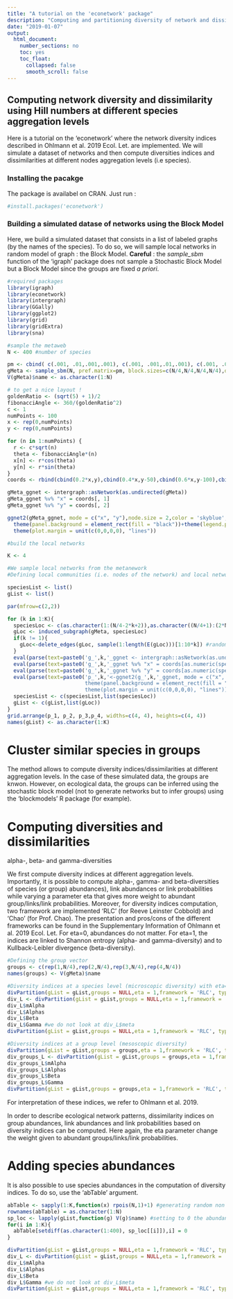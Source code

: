 ```yaml
---
title: "A tutorial on the 'econetwork' package"
description: "Computing and partitioning diversity of network and dissimilarity"
date: "2019-01-07"
output:
  html_document:
    number_sections: no
    toc: yes
    toc_float:
      collapsed: false
      smooth_scroll: false
---
```


## Computing network diversity and dissimilarity using Hill numbers at different species aggregation levels

Here is a tutorial on the 'econetwork' where the network diversity indices described in Ohlmann et al. 2019 Ecol. Let. are implemented.
We will simulate a dataset of networks and then compute diversities indices and dissimilarities at different nodes aggregation levels (i.e species).

### Installing the pacakge
The package is availabel on CRAN. Just run :

```r
#install.packages('econetwork')
```

### Building a simulated datase of networks using the Block Model

Here, we build a simulated dataset that consists in a list of labeled graphs (by the names of the species). To do so, we will sample local networks in random model of graph : the Block Model. **Careful** : the *sample_sbm* function of the 'igraph' package does not sample a Stochastic Block Model but a Block Model since the groups are fixed *a priori*.

```r
#required packages
library(igraph)
library(econetwork)
library(intergraph)
library(GGally)
library(ggplot2)
library(grid)
library(gridExtra)
library(sna)

```



```r

#sample the metaweb
N <- 400 #number of species

pm <- cbind( c(.001, .01,.001,.001), c(.001, .001,.01,.001), c(.001, .001,.001,.01), c(.001, .001,.001,.001) ) #probability of links between blocks (i.e. groups of species)
gMeta <- sample_sbm(N, pref.matrix=pm, block.sizes=c(N/4,N/4,N/4,N/4),directed = T)
V(gMeta)$name <- as.character(1:N)

# to get a nice layout !
goldenRatio <- (sqrt(5) + 1)/2
fibonacciAngle <- 360/(goldenRatio^2)
c <- 1
numPoints <- 100
x <- rep(0,numPoints)
y <- rep(0,numPoints)

for (n in 1:numPoints) {
  r <- c*sqrt(n)
  theta <- fibonacciAngle*(n)
  x[n] <- r*cos(theta)
  y[n] <- r*sin(theta)
}
coords <- rbind(cbind(0.2*x,y),cbind(0.4*x,y-50),cbind(0.6*x,y-100),cbind(x,y-150))

gMeta_ggnet <- intergraph::asNetwork(as.undirected(gMeta))
gMeta_ggnet %v% "x" = coords[, 1]
gMeta_ggnet %v% "y" = coords[, 2]

ggnet2(gMeta_ggnet, mode = c("x", "y"),node.size = 2,color = 'skyblue',edge.color = 'grey',alpha = 0.7)  +
  theme(panel.background = element_rect(fill = "black"))+theme(legend.position = "none")+
  theme(plot.margin = unit(c(0,0,0,0), "lines")) 
```

```r

#build the local networks

K <- 4

#We sample local networks from the metanework
#Defining local communities (i.e. nodes of the network) and local networks as induced subgraph of the metanetwork. We remove some edges of the local network to simulate plasticity of interactions.

speciesList <- list()
gList <- list()

par(mfrow=c(2,2))

for (k in 1:K){
  speciesLoc <- c(as.character(1:(N/4-2*k+2)),as.character((N/4+1):(2*N/4-4*k+4)),as.character((2*N/4+1):(3*N/4-8*k+8)),as.character((3*N/4+1):(N-16*k+16)))
  gLoc <- induced_subgraph(gMeta, speciesLoc)
  if(k != 1){
    gLoc<-delete_edges(gLoc, sample(1:length(E(gLoc)))[1:10*k]) #randomly remove edges
  }
  eval(parse(text=paste0('g_',k,'_ggnet <- intergraph::asNetwork(as.undirected(gLoc))')))
  eval(parse(text=paste0('g_',k,'_ggnet %v% "x" = coords[as.numeric(speciesLoc), 1]')))
  eval(parse(text=paste0('g_',k,'_ggnet %v% "y" = coords[as.numeric(speciesLoc), 2]')))
  eval(parse(text=paste0('p_',k,'<-ggnet2(g_',k,'_ggnet, mode = c("x", "y"),node.size = 2,color = "skyblue",edge.color = "grey",alpha = 0.7)  + 
                         theme(panel.background = element_rect(fill = "black"))+theme(legend.position = "none")+  
                         theme(plot.margin = unit(c(0,0,0,0), "lines"))')))
  speciesList <- c(speciesList,list(speciesLoc))
  gList <- c(gList,list(gLoc))
}
grid.arrange(p_1, p_2, p_3,p_4, widths=c(4, 4), heights=c(4, 4))
names(gList) <- as.character(1:K)

```

# Cluster similar species in groups

The method allows to compute diversity indices/dissimilarities at different aggregation levels. In the case of these simulated data, the groups are knwon. However, on ecological data, the groups can be inferred using the stochastic block model (not to generate networks but to infer groups) using the 'blockmodels' R package (for example).

# Computing diversities and dissimilarities

alpha-, beta- and gamma-diversities  


We first compute diversity indices at different aggregation levels. Importantly, it is possible to compute alpha-, gamma- and beta-diversities of species (or group) abundances), link abundances or link probabilities while varying a parameter eta that gives more weight to abundant group/links/link probabilities. Moreover, for diversity indices computation, two framework are implemented 'RLC' (for Reeve Leinster Cobbold) and 'Chao' (for Prof. Chao). The presentation and pros/cons of the different frameworks can be found in the Supplementary Information of Ohlmann et al. 2019 Ecol. Let. For eta=0, abundances do not matter. For eta=1, the indices are linked to Shannon entropy (alpha- and gamma-diversity) and to Kullback-Leibler divergence (beta-diversity).

```r
#Defining the group vector 
groups <- c(rep(1,N/4),rep(2,N/4),rep(3,N/4),rep(4,N/4))
names(groups) <- V(gMeta)$name

#Diversity indices at a species level (microscopic diversity) with eta=1 and Reeve Leinster Cobbold framework
divPartition(gList = gList,groups = NULL,eta = 1,framework = 'RLC', type = 'P')
div_L <- divPartition(gList = gList,groups = NULL,eta = 1,framework = 'RLC', type = 'L')
div_L$mAlpha
div_L$Alphas
div_L$Beta
div_L$Gamma #we do not look at div_L$meta
divPartition(gList = gList,groups = NULL,eta = 1,framework = 'RLC', type = 'Pi')

#Diversity indices at a group level (mesoscopic diversity) 
divPartition(gList = gList,groups = groups,eta = 1,framework = 'RLC', type = 'P')
div_groups_L <- divPartition(gList = gList,groups = groups,eta = 1,framework = 'RLC', type = 'L')
div_groups_L$mAlpha
div_groups_L$Alphas
div_groups_L$Beta
div_groups_L$Gamma
divPartition(gList = gList,groups = groups,eta = 1,framework = 'RLC', type = 'Pi')

```

For interpretation of these indices, we refer to Ohlmann et al. 2019.

In order to describe ecological network patterns, dissimilarity indices on group abundances, link abundances and link probabilities based on diversity indices can be computed. Here again, the eta parameter change the weight given to abundant groups/links/link probabilities.


# Adding species abundances

It is also possible to use species abundances in the computation of diversity indices. To do so, use the 'abTable' argument.

```r
abTable <- sapply(1:K,function(x) rpois(N,1)+1) #generating random non nul abundance data
rownames(abTable) = as.character(1:N) 
sp_loc <- lapply(gList,function(g) V(g)$name) #setting to 0 the abundances of species that are absent locally
for(i in 1:K){
  abTable[setdiff(as.character(1:400), sp_loc[[i]]),i] = 0
}

divPartition(gList = gList,groups = NULL,eta = 1,framework = 'RLC', type = 'P',abTable = abTable)
div_L <- divPartition(gList = gList,groups = NULL,eta = 1,framework = 'RLC', type = 'L',abTable = abTable)
div_L$mAlpha
div_L$Alphas
div_L$Beta
div_L$Gamma #we do not look at div_L$meta
divPartition(gList = gList,groups = NULL,eta = 1,framework = 'RLC', type = 'Pi',abTable = abTable)
```

